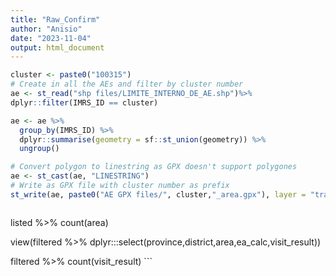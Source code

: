 ```yaml
---
title: "Raw_Confirm"
author: "Anisio"
date: "2023-11-04"
output: html_document
---
```


```r

cluster <- paste0("100315")
# Create in all the AEs and filter by cluster number
ae <- st_read("shp files/LIMITE_INTERNO_DE_AE.shp")%>% 
dplyr::filter(IMRS_ID == cluster)

ae <- ae %>% 
  group_by(IMRS_ID) %>%
  dplyr::summarise(geometry = sf::st_union(geometry)) %>%
  ungroup()

# Convert polygon to linestring as GPX doesn't support polygones
ae <- st_cast(ae, "LINESTRING")
# Write as GPX file with cluster number as prefix
st_write(ae, paste0("AE GPX files/", cluster,"_area.gpx"), layer = "track_points", driver = "GPX", dataset_options = "GPX_USE_EXTENSIONS=yes", append = FALSE)



```



listed %>% count(area)

view(filtered %>% dplyr:::select(province,district,area,ea_calc,visit_result))

filtered %>% count(visit_result)
```



